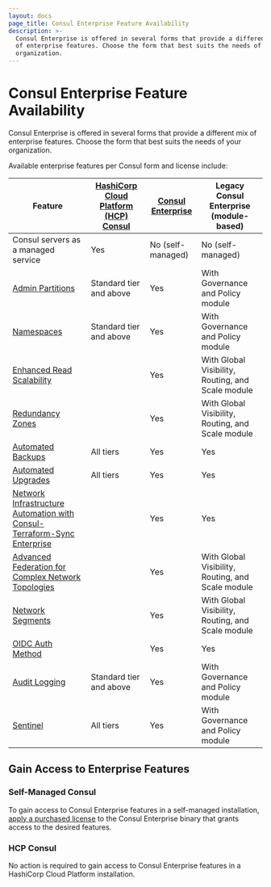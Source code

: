 ---
layout: docs
page_title: Consul Enterprise Feature Availability
description: >-
  Consul Enterprise is offered in several forms that provide a different mix
  of enterprise features. Choose the form that best suits the needs of your
  organization.
---

# Consul Enterprise Feature Availability

Consul Enterprise is offered in several forms that provide a different mix of enterprise features.
Choose the form that best suits the needs of your organization.

Available enterprise features per Consul form and license include:

| Feature                                                                                         | [HashiCorp Cloud Platform (HCP) Consul]                 | [Consul Enterprise] | Legacy Consul Enterprise (module-based)           |
| ----------------------------------------------------------------------------------------------- | ------------------------------------------------------- | ------------------- | ------------------------------------------------- |
| Consul servers as a managed service                                                             | Yes                                                     | No (self-managed)   | No (self-managed)                                 |
| [Admin Partitions](/docs/enterprise/admin-partitions)                                           | Standard tier and above                                 | Yes                 | With Governance and Policy module                 |
| [Namespaces](/docs/enterprise/namespaces)                                                       | Standard tier and above                                 | Yes                 | With Governance and Policy module                 |
| [Enhanced Read Scalability](/docs/enterprise/read-scale)                                        |                                                         | Yes                 | With Global Visibility, Routing, and Scale module |
| [Redundancy Zones](/docs/enterprise/redundancy)                                                 |                                                         | Yes                 | With Global Visibility, Routing, and Scale module |
| [Automated Backups](/docs/enterprise/backups)                                                   | All tiers                                               | Yes                 | Yes                                               |
| [Automated Upgrades](/docs/enterprise/upgrades)                                                 | All tiers                                               | Yes                 | Yes                                               |
| [Network Infrastructure Automation with Consul-Terraform-Sync Enterprise](/docs/nia/enterprise) |                                                         | Yes                 | Yes                                               |
| [Advanced Federation for Complex Network Topologies](/docs/enterprise/federation)               |                                                         | Yes                 | With Global Visibility, Routing, and Scale module |
| [Network Segments](/docs/enterprise/network-segments)                                           |                                                         | Yes                 | With Global Visibility, Routing, and Scale module |
| [OIDC Auth Method](/docs/acl/auth-methods/oidc)                                                 |                                                         | Yes                 | Yes                                               |
| [Audit Logging](/docs/enterprise/audit-logging)                                                 | Standard tier and above                                 | Yes                 | With Governance and Policy module                 |
| [Sentinel](/docs/enterprise/sentinel)                                                           | All tiers                                               | Yes                 | With Governance and Policy module                 |

[HashiCorp Cloud Platform (HCP) Consul]: https://cloud.hashicorp.com/products/consul
[Consul Enterprise]: https://www.hashicorp.com/products/consul/

## Gain Access to Enterprise Features

### Self-Managed Consul

To gain access to Consul Enterprise features in a self-managed installation,
[apply a purchased license](/docs/enterprise/license/overview)
to the Consul Enterprise binary that grants access to the desired features.

### HCP Consul

No action is required to gain access to Consul Enterprise features in a
HashiCorp Cloud Platform installation.

